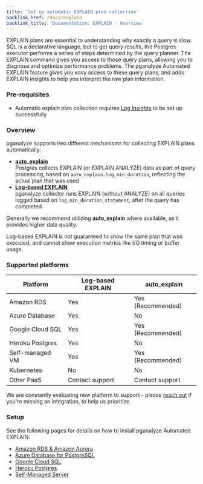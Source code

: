 ```yaml
---
title: 'Set up automatic EXPLAIN plan collection'
backlink_href: /docs/explain
backlink_title: 'Documentation: EXPLAIN - Overview'
---
```


EXPLAIN plans are essential to understanding why exactly a query is slow. SQL is a declarative language,
but to get query results, the Postgres executor performs a series of steps determined by the query planner.
The EXPLAIN command gives you access to those query plans, allowing you to diagnose and optimize performance
problems. The pganalyze Automated EXPLAIN feature gives you easy access to these query plans, and adds
EXPLAIN insights to help you interpret the raw plan information.


### Pre-requisites

* Automatic explain plan collection requires [Log Insights](/docs/log-insights) to be set up successfully


### Overview

pganalyze supports two different mechanisms for collecting EXPLAIN plans automatically:

* **[auto_explain](/docs/explain/setup/auto_explain)**<br />Postgres collects EXPLAIN (or EXPLAIN ANALYZE) data as part of query processing, based on `auto_explain.log_min_duration`, reflecting the actual plan that was used
* **[Log-based EXPLAIN](/docs/explain/setup/log_explain)**<br />pganalyze collector runs EXPLAIN (without ANALYZE) on all queries logged based on `log_min_duration_statement`, after the query has completed

Generally we recommend utilizing **auto_explain** where available, as it provides higher data quality.

Log-based EXPLAIN is not guaranteed to show the same plan that was executed, and cannot show execution metrics like I/O timing or buffer usage.


### Supported platforms

Platform         | Log-based EXPLAIN |    auto_explain   |
-----------------|-------------------|-------------------|
Amazon RDS       | Yes               | Yes (Recommended) |
Azure Database   | Yes               | No                |
Google Cloud SQL | Yes               | Yes (Recommended) |
Heroku Postgres  | Yes               | No                |
Self-managed VM  | Yes               | Yes (Recommended) |
Kubernetes       | No                | No                |
Other PaaS       | Contact support   | Contact support   |

We are constantly evaluating new platform to support - please [reach out](/contact) if you're missing an integration, to help us prioritize.


### Setup

See the following pages for details on how to install pganalyze Automated EXPLAIN:

* [Amazon RDS & Amazon Aurora](/docs/explain/setup/amazon_rds/01_auto_explain_check)
* [Azure Database for PostgreSQL](/docs/explain/setup/log_explain/01_create_helper_functions)
* [Google Cloud SQL](/docs/explain/setup/google_cloud_sql/01_auto_explain_check)
* [Heroku Postgres](/docs/explain/setup/heroku/01_enable_log_explain)
* [Self-Managed Server](/docs/explain/setup/self_managed/01_auto_explain_check)
